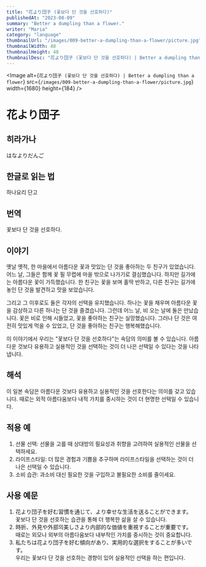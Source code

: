 ```yaml
---
title: "花より団子 (꽃보다 단 것을 선호하다)"
publishedAt: "2023-08-09"
summary: "Better a dumpling than a flower."
writer: "Maria"
category: "language"
thumbnailUrl: "/images/009-better-a-dumpling-than-a-flower/picture.jpg"
thumbnailWidth: 48
thumbnailHeight: 48
thumbnailDesc: "花より団子 (꽃보다 단 것을 선호하다) | Better a dumpling than a flower"
---
```


<Image
  alt={`花より団子 (꽃보다 단 것을 선호하다) | Better a dumpling than a flower`}
  src={`/images/009-better-a-dumpling-than-a-flower/picture.jpg`}
  width={1680}
  height={184}
/>

# 花より団子

## 히라가나

はなよりだんご

## 한글로 읽는 법

하나요리 단고

## 번역

꽃보다 단 것을 선호하다.

## 이야기

옛날 옛적, 한 마을에서 아름다운 꽃과 맛있는 단 것을 좋아하는 두 친구가 있었습니다. 어느 날, 그들은 함께 꽃 필 무렵에 마을 밖으로 나가기로 결심했습니다. 하지만 길가에는 아름다운 꽃이 가득했습니다. 한 친구는 꽃을 보며 홀딱 반하고, 다른 친구는 길가에 놓인 단 것을 발견하고 맛을 보았습니다.

그리고 그 이후로도 둘은 각자의 선택을 유지했습니다. 하나는 꽃을 채우며 아름다운 꽃을 감상하고 다른 하나는 단 것을 즐겼습니다. 그런데 어느 날, 비 오는 날에 둘은 만났습니다. 꽃은 비로 인해 시들었고, 꽃을 좋아하는 친구는 실망했습니다. 그러나 단 것은 여전히 맛있게 먹을 수 있었고, 단 것을 좋아하는 친구는 행복해했습니다.

이 이야기에서 우리는 "꽃보다 단 것을 선호하다"는 속담의 의미를 볼 수 있습니다. 아름다운 것보다 유용하고 실용적인 것을 선택하는 것이 더 나은 선택일 수 있다는 것을 나타냅니다.

## 해석

이 일본 속담은 아름다운 것보다 유용하고 실용적인 것을 선호한다는 의미를 갖고 있습니다. 때로는 외적 아름다움보다 내적 가치를 중시하는 것이 더 현명한 선택일 수 있습니다.

## 적용 예

1. 선물 선택: 선물을 고를 때 상대방의 필요성과 취향을 고려하여 실용적인 선물을 선택하세요.
2. 라이프스타일: 더 많은 경험과 기쁨을 추구하며 라이프스타일을 선택하는 것이 더 나은 선택일 수 있습니다.
3. 소비 습관: 과소비 대신 필요한 것을 구입하고 불필요한 소비를 줄이세요.

## 사용 예문

1. 花より団子を好む習慣を通じて、より幸せな生活を送ることができます。<br /> 꽃보다 단 것을 선호하는 습관을 통해 더 행복한 삶을 살 수 있습니다.
2. 時折、外見や外部의美しさより内部的な価値を重視することが重要です。<br /> 때로는 외모나 외부의 아름다움보다 내부적인 가치를 중시하는 것이 중요합니다.
3. 私たちは花より団子を好む傾向があり、実用的な選択をすることが多いです。<br /> 우리는 꽃보다 단 것을 선호하는 경향이 있어 실용적인 선택을 하는 편입니다.
